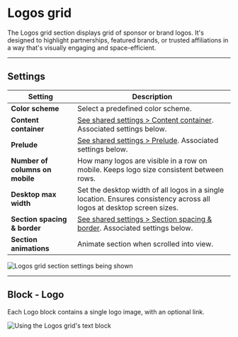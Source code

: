 # Logos grid

The Logos grid section displays grid of sponsor or brand logos. It's designed to highlight partnerships, featured brands, or trusted affiliations in a way that's visually engaging and space-efficient.

---

## Settings

| Setting               | Description                                                                 |
|------------------------|-----------------------------------------------------------------------------|
| **Color scheme**         | Select a predefined color scheme. |
| **Content container**         | [See shared settings > Content container](#content-container). Associated settings below.                        |
| **Prelude**         | [See shared settings > Prelude](#prelude). Associated settings below.                        |
| **Number of columns on mobile**       | How many logos are visible in a row on mobile. Keeps logo size consistent between rows. |
| **Desktop max width**       | Set the desktop width of all logos in a single location. Ensures consistency across all logos at desktop screen sizes. |
| **Section spacing & border**     | [See shared settings > Section spacing & border](#spacing-and-border). Associated settings below.                    |
| **Section animations**     | Animate section when scrolled into view.                    |

![Logos grid section settings being shown](./img/logos-grid-1-settings.gif)


---


<SharedSettings />


<ContentContainer />


<Prelude />


<SpacingAndBorder />

## Block - Logo

Each Logo block contains a single logo image, with an optional link.

![Using the Logos grid's text block](./img/logos-grid-2-block-logo.gif)